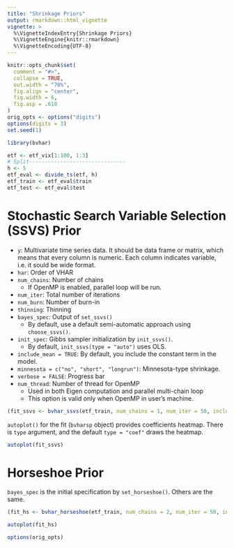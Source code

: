 ```yaml
---
title: "Shrinkage Priors"
output: rmarkdown::html_vignette
vignette: >
  %\VignetteIndexEntry{Shrinkage Priors}
  %\VignetteEngine{knitr::rmarkdown}
  %\VignetteEncoding{UTF-8}
---
```


```r
knitr::opts_chunk$set(
  comment = "#>",
  collapse = TRUE,
  out.width = "70%",
  fig.align = "center",
  fig.width = 6,
  fig.asp = .618
)
orig_opts <- options("digits")
options(digits = 3)
set.seed(1)
```

```r
library(bvhar)
```

```r
etf <- etf_vix[1:100, 1:3]
# Split-------------------------------
h <- 5
etf_eval <- divide_ts(etf, h)
etf_train <- etf_eval$train
etf_test <- etf_eval$test
```


# Stochastic Search Variable Selection (SSVS) Prior

- `y`: Multivariate time series data. It should be data frame or matrix, which means that every column is numeric. Each column indicates variable, i.e. it sould be wide format.
- `har`: Order of VHAR
- `num_chains`: Number of chains
    - If OpenMP is enabled, parallel loop will be run.
- `num_iter`: Total number of iterations
- `num_burn`: Number of burn-in
- `thinning`: Thinning
- `bayes_spec`: Output of `set_ssvs()`
    - By default, use a default semi-automatic approach using `choose_ssvs()`.
- `init_spec`: Gibbs sampler initialization by `init_ssvs()`.
  - By default, `init_ssvs(type = "auto")` uses OLS.
- `include_mean = TRUE`: By default, you include the constant term in the model.
- `minnesota = c("no", "short", "longrun")`: Minnesota-type shrinkage.
- `verbose = FALSE`: Progress bar
- `num_thread`: Number of thread for OpenMP
    - Used in both Eigen computation and parallel multi-chain loop
    - This option is valid only when OpenMP in user's machine.

```r
(fit_ssvs <- bvhar_ssvs(etf_train, num_chains = 1, num_iter = 50, include_mean = FALSE, minnesota = "longrun"))
```

`autoplot()` for the fit (`bvharsp` object) provides coefficients heatmap.
There is `type` argument, and the default `type = "coef"` draws the heatmap.

```r
autoplot(fit_ssvs)
```


# Horseshoe Prior

`bayes_spec` is the initial specification by `set_horseshoe()`. Others are the same.

```r
(fit_hs <- bvhar_horseshoe(etf_train, num_chains = 2, num_iter = 50, include_mean = FALSE, minnesota = "longrun"))
```

```r
autoplot(fit_hs)
```


```r
options(orig_opts)
```
